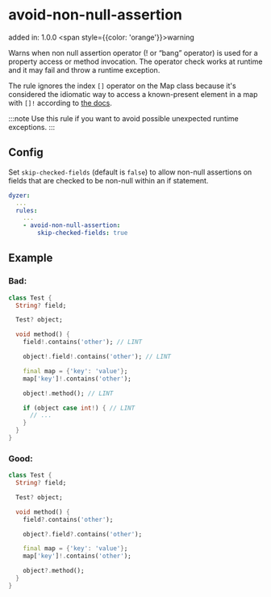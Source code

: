 # avoid-non-null-assertion
added in: 1.0.0 <span style={{color: 'orange'}}>warning</span>

Warns when non null assertion operator (! or “bang” operator) is used for a property access or method invocation. The operator check works at runtime and it may fail and throw a runtime exception.

The rule ignores the index `[]` operator on the Map class because it's considered the idiomatic way to access a known-present element in a map with `[]!` according to [the docs](https://dart.dev/null-safety/understanding-null-safety#the-map-index-operator-is-nullable).

:::note
Use this rule if you want to avoid possible unexpected runtime exceptions.
:::

## Config
Set `skip-checked-fields` (default is `false`) to allow non-null assertions on fields that are checked to be non-null within an if statement.
```yaml
dyzer:
  ...
  rules:
    ...
    - avoid-non-null-assertion:
        skip-checked-fields: true
```
## Example
### Bad:
```dart
class Test {
  String? field;

  Test? object;

  void method() {
    field!.contains('other'); // LINT

    object!.field!.contains('other'); // LINT

    final map = {'key': 'value'};
    map['key']!.contains('other');

    object!.method(); // LINT

    if (object case int!) { // LINT
      // ...
    }
  }
}
```
### Good:
```dart
class Test {
  String? field;

  Test? object;

  void method() {
    field?.contains('other');

    object?.field?.contains('other');

    final map = {'key': 'value'};
    map['key']!.contains('other');

    object?.method();
  }
}
```
